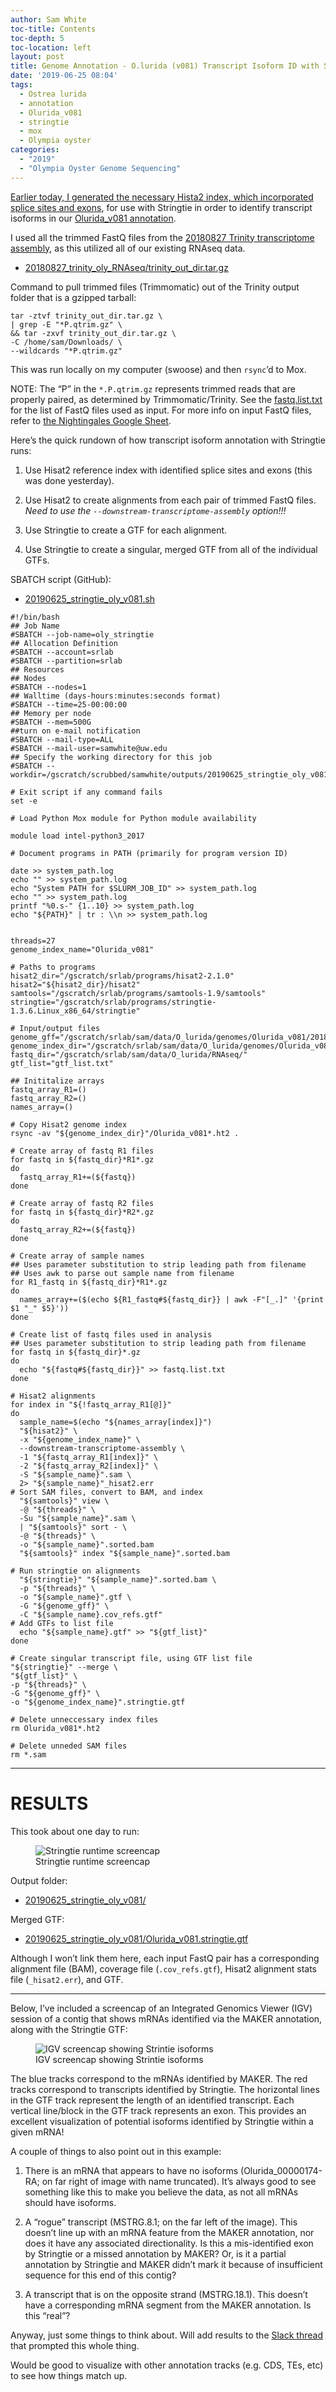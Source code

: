 ```yaml
---
author: Sam White
toc-title: Contents
toc-depth: 5
toc-location: left
layout: post
title: Genome Annotation - O.lurida (v081) Transcript Isoform ID with Stringtie on Mox
date: '2019-06-25 08:04'
tags:
  - Ostrea lurida
  - annotation
  - Olurida_v081
  - stringtie
  - mox
  - Olympia oyster
categories:
  - "2019"
  - "Olympia Oyster Genome Sequencing"
---
```

[Earlier today, I generated the necessary Hista2 index, which incorporated splice sites and exons](https://robertslab.github.io/sams-notebook/posts/2019/2019-06-25-Genome-Annotation-O.lurida-(v081)-Hisat2-Transcript-Isoforms-Index/), for use with Stringtie in order to identify transcript isoforms in our [Olurida_v081 annotation](https://robertslab.github.io/sams-notebook/2019/01/09/Annotation-Olurida_v081-MAKER-Functional-Annotations-on-Mox/).

I used all the trimmed FastQ files from the [20180827 Trinity transcriptome assembly](https://robertslab.github.io/sams-notebook/posts/2018/2018-09-19-transcriptome-assembly-olympia-oyster-rnaseq-data-with-trinity/), as this utilized all of our existing RNAseq data.

- [20180827_trinity_oly_RNAseq/trinity_out_dir.tar.gz](https://owl.fish.washington.edu/Athaliana/20180827_trinity_oly_RNAseq/trinity_out_dir.tar.gz)

Command to pull trimmed files (Trimmomatic) out of the Trinity output folder that is a gzipped tarball:

```shell
tar -ztvf trinity_out_dir.tar.gz \
| grep -E "*P.qtrim.gz" \
&& tar -zxvf trinity_out_dir.tar.gz \
-C /home/sam/Downloads/ \
--wildcards "*P.qtrim.gz"
```

This was run locally on my computer (swoose) and then `rsync`'d to Mox.

NOTE: The "P" in the `*.P.qtrim.gz` represents trimmed reads that are properly paired, as determined by Trimmomatic/Trinity. See the [fastq.list.txt](https://gannet.fish.washington.edu/Atumefaciens/20190625_stringtie_oly_v081/fastq.list.txt) for the list of FastQ files used as input. For more info on input FastQ files, refer to [the Nightingales Google Sheet](http://b.link/nightingales).


Here's the quick rundown of how transcript isoform annotation with Stringtie runs:

1. Use Hisat2 reference index with identified splice sites and exons (this was done yesterday).

2. Use Hisat2 to create alignments from each pair of trimmed FastQ files. _Need to use the `--downstream-transcriptome-assembly` option!!!_

3. Use Stringtie to create a GTF for each alignment.

4. Use Stringtie to create a singular, merged GTF from all of the individual GTFs.


SBATCH script (GitHub):

- [20190625_stringtie_oly_v081.sh](https://github.com/RobertsLab/sams-notebook/blob/master/sbatch_scripts/20190625_stringtie_oly_v081.sh)

```shell
#!/bin/bash
## Job Name
#SBATCH --job-name=oly_stringtie
## Allocation Definition
#SBATCH --account=srlab
#SBATCH --partition=srlab
## Resources
## Nodes
#SBATCH --nodes=1
## Walltime (days-hours:minutes:seconds format)
#SBATCH --time=25-00:00:00
## Memory per node
#SBATCH --mem=500G
##turn on e-mail notification
#SBATCH --mail-type=ALL
#SBATCH --mail-user=samwhite@uw.edu
## Specify the working directory for this job
#SBATCH --workdir=/gscratch/scrubbed/samwhite/outputs/20190625_stringtie_oly_v081

# Exit script if any command fails
set -e

# Load Python Mox module for Python module availability

module load intel-python3_2017

# Document programs in PATH (primarily for program version ID)

date >> system_path.log
echo "" >> system_path.log
echo "System PATH for $SLURM_JOB_ID" >> system_path.log
echo "" >> system_path.log
printf "%0.s-" {1..10} >> system_path.log
echo "${PATH}" | tr : \\n >> system_path.log


threads=27
genome_index_name="Olurida_v081"

# Paths to programs
hisat2_dir="/gscratch/srlab/programs/hisat2-2.1.0"
hisat2="${hisat2_dir}/hisat2"
samtools="/gscratch/srlab/programs/samtools-1.9/samtools"
stringtie="/gscratch/srlab/programs/stringtie-1.3.6.Linux_x86_64/stringtie"

# Input/output files
genome_gff="/gscratch/srlab/sam/data/O_lurida/genomes/Olurida_v081/20181127_oly_genome_snap02.all.renamed.putative_function.domain_added.gff"
genome_index_dir="/gscratch/srlab/sam/data/O_lurida/genomes/Olurida_v081"
fastq_dir="/gscratch/srlab/sam/data/O_lurida/RNAseq/"
gtf_list="gtf_list.txt"

## Inititalize arrays
fastq_array_R1=()
fastq_array_R2=()
names_array=()

# Copy Hisat2 genome index
rsync -av "${genome_index_dir}"/Olurida_v081*.ht2 .

# Create array of fastq R1 files
for fastq in ${fastq_dir}*R1*.gz
do
  fastq_array_R1+=(${fastq})
done

# Create array of fastq R2 files
for fastq in ${fastq_dir}*R2*.gz
do
  fastq_array_R2+=(${fastq})
done

# Create array of sample names
## Uses parameter substitution to strip leading path from filename
## Uses awk to parse out sample name from filename
for R1_fastq in ${fastq_dir}*R1*.gz
do
  names_array+=($(echo ${R1_fastq#${fastq_dir}} | awk -F"[_.]" '{print $1 "_" $5}'))
done

# Create list of fastq files used in analysis
## Uses parameter substitution to strip leading path from filename
for fastq in ${fastq_dir}*.gz
do
  echo "${fastq#${fastq_dir}}" >> fastq.list.txt
done

# Hisat2 alignments
for index in "${!fastq_array_R1[@]}"
do
  sample_name=$(echo "${names_array[index]}")
  "${hisat2}" \
  -x "${genome_index_name}" \
  --downstream-transcriptome-assembly \
  -1 "${fastq_array_R1[index]}" \
  -2 "${fastq_array_R2[index]}" \
  -S "${sample_name}".sam \
  2> "${sample_name}"_hisat2.err
# Sort SAM files, convert to BAM, and index
  "${samtools}" view \
  -@ "${threads}" \
  -Su "${sample_name}".sam \
  | "${samtools}" sort - \
  -@ "${threads}" \
  -o "${sample_name}".sorted.bam
  "${samtools}" index "${sample_name}".sorted.bam

# Run stringtie on alignments
  "${stringtie}" "${sample_name}".sorted.bam \
  -p "${threads}" \
  -o "${sample_name}".gtf \
  -G "${genome_gff}" \
  -C "${sample_name}.cov_refs.gtf"
# Add GTFs to list file
  echo "${sample_name}.gtf" >> "${gtf_list}"
done

# Create singular transcript file, using GTF list file
"${stringtie}" --merge \
"${gtf_list}" \
-p "${threads}" \
-G "${genome_gff}" \
-o "${genome_index_name}".stringtie.gtf

# Delete unneccessary index files
rm Olurida_v081*.ht2

# Delete unneded SAM files
rm *.sam
```

---

# RESULTS

This took about one day to run:

![Stringtie runtime screencap](https://github.com/RobertsLab/sams-notebook/blob/master/images/screencaps/20190625_stringtie_olur_v081_runtime.png?raw=true)

Output folder:

- [20190625_stringtie_oly_v081/](https://gannet.fish.washington.edu/Atumefaciens/20190625_stringtie_oly_v081/)

Merged GTF:

- [20190625_stringtie_oly_v081/Olurida_v081.stringtie.gtf](https://gannet.fish.washington.edu/Atumefaciens/20190625_stringtie_oly_v081/Olurida_v081.stringtie.gtf)

Although I won't link them here, each input FastQ pair has a corresponding alignment file (BAM), coverage file (`.cov_refs.gtf`), Hisat2 alignment stats file (`_hisat2.err`), and GTF.

---
Below, I've included a screencap of an Integrated Genomics Viewer (IGV) session of a contig that shows mRNAs identified via the MAKER annotation, along with the Stringtie GTF:

![IGV screencap showing Strintie isoforms](https://github.com/RobertsLab/sams-notebook/blob/master/images/screencaps/20190625_stringtie_olur_v081_igv.png?raw=true)


The blue tracks correspond to the mRNAs identified by MAKER. The red tracks correspond to transcripts identified by Stringtie. The horizontal lines in the GTF track represent the length of an identified transcript. Each vertical line/block in the GTF track represents an exon. This provides an excellent visualization of potential isoforms identified by Stringtie within a given mRNA!

A couple of things to also point out in this example:

1. There is an mRNA that appears to have no isoforms (Olurida_00000174-RA; on far right of image with name truncated). It's always good to see something like this to make you believe the data, as not all mRNAs should have isoforms.

2. A "rogue" transcript (MSTRG.8.1; on the far left of the image). This doesn't line up with an mRNA feature from the MAKER annotation, nor does it have any associated directionality. Is this a mis-identified exon by Stringtie or a missed annotation by MAKER? Or, is it a partial annotation by Stringtie and MAKER didn't mark it because of insufficient sequence for this end of this contig?

3. A transcript that is on the opposite strand (MSTRG.18.1). This doesn't have a corresponding mRNA segment from the MAKER annotation. Is this "real"?

Anyway, just some things to think about. Will add results to the [Slack thread](https://genefish.slack.com/archives/GHB1LCNRW/p1560979157005300?thread_ts=1560978863.004100&cid=GHB1LCNRW) that prompted this whole thing.

Would be good to visualize with other annotation tracks (e.g. CDS, TEs, etc) to see how things match up.
